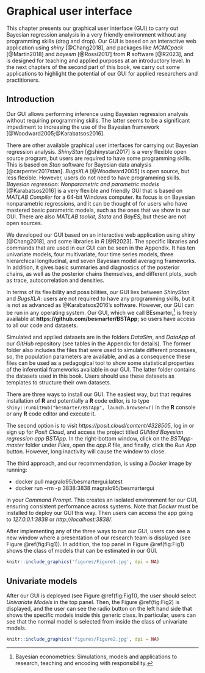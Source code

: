 # Graphical user interface {#Chap5}

This chapter presents our graphical user interface (GUI) to carry out Bayesian regression analysis in a very friendly environment without any programming skills (drag and drop). Our GUI is based on an interactive web application using *shiny* [@Chang2018], and packages like *MCMCpack* [@Martin2018] and *bayesm* [@Rossi2017] from **R** software [@R2023], and is designed for teaching and applied purposes at an introductory level. In the next chapters of the second part of this book, we carry out some applications to highlight the potential of our GUI for applied researchers and practitioners.

## Introduction {#secGUI1}

Our GUI allows performing inference using Bayesian regression analysis without requiring programming skills. The latter seems to be a significant impediment to increasing the use of the Bayesian framework [@Woodward2005;@Karabatsos2016].

There are other available graphical user interfaces for carrying out Bayesian regression analysis. *ShinyStan* [@shinystan2017] is a very flexible open source program, but users are required to have some programming skills. This is based on *Stan* software for Bayesian data analysis [@carpenter2017stan].  *BugsXLA* [@Woodward2005] is open source, but less flexible. However, users do not need to have programming skills. *Bayesian regression: Nonparametric and parametric models* [@Karabatsos2016] is a very flexible and friendly GUI that is based on *MATLAB Compiler* for a 64-bit Windows computer. Its focus is on Bayesian nonparametric regressions, and it can be thought of for users who have mastered basic parametric models, such as the ones that we show in our GUI. There are also *MATLAB toolkit*, *Stata* and *BayES*, but these are not open sources.

We developed our GUI based on an interactive web application using shiny [@Chang2018], and some libraries in *R* [@R2023]. The specific libraries and commands that are used in our GUI can be seen in the Appendix. It has ten univariate models, four multivariate, four time series models, three hierarchical longitudinal, and seven Bayesian model averaging frameworks. In addition, it gives basic summaries and diagnostics of the posterior chains, as well as the posterior chains themselves, and different plots, such as trace, autocorrelation and densities. 

In terms of its flexibility and possibilities, our GUI lies between *ShinyStan* and *BugsXLA*: users are not required to have any programming skills, but it is not as advanced as @Karabatsos2016's software. However, our GUI can be run in any operating system. Our GUI, which we call BEsmarter,^[Bayesian econometrics: Simulations, models and applications to research, teaching and encoding with responsibility.] is freely available at **https://github.com/besmarter/BSTApp**; so users have access to all our code and datasets. 

Simulated and applied datasets are in the folders *DataSim*, and *DataApp* of our *GitHub* repository (see tables in the Appendix for details). The former folder also includes the files that were used to simulate different processes, so, the population parameters are available, and as a consequence these files can be used as a pedagogical tool to show some statistical properties of the inferential frameworks available in our GUI. The latter folder contains the datasets used in this book. Users should use these datasets as templates to structure their own datasets. 

There are three ways to install our GUI. The easiest way, but that requires installation of **R** and potentially a **R** code editor, is to type `shiny::runGitHub("besmarter/BSTApp", launch.browser=T)` in the **R** console or any **R** code editor and execute it.

The second option is to visit *https://posit.cloud/content/4328505*, log in or sign up for *Posit Cloud*, and access the project titled *GUIded Bayesian regression app BSTApp*. In the right-bottom window, click on the *BSTApp-master* folder under *Files*, open the *app.R* file, and finally, click the *Run App* button. However, long inactivity will cause the window to close.

The third approach, and our recommendation, is using a *Docker* image by running:

- docker pull magralo95/besmartergui:latest
- docker run --rm -p 3838:3838 magralo95/besmartergui  

in your *Command Prompt*. This creates an isolated environment for our GUI, ensuring consistent performance across systems. Note that *Docker* must be installed to deploy our GUI this way. Then users can access the app going to *127.0.0.1:3838* or *http://localhost:3838/*.

After implementing any of the three ways to run our GUI, users can see a new window where a presentation of our research team is displayed (see Figure \@ref(fig:Fig1)). In addition, the top panel in Figure \@ref(fig:Fig1) shows the class of models that can be estimated in our GUI.

```r
knitr::include_graphics('figures/Figure1.jpg', dpi = NA)
```

## Univariate models {#secGUI2}
After our GUI is deployed (see Figure \@ref(fig:Fig1)), the user should select *Univariate Models* in the top panel. Then, the Figure \@ref(fig:Fig2) is displayed, and the user can see the radio button on the left hand side that shows the specific models inside this generic class. In particular, users can see that the normal model is selected from inside the class of univariate models.

```r
knitr::include_graphics('figures/Figure2.jpg', dpi = NA)
```

<!--
Then, the right hand side panel displays a widget to upload the input dataset, which should be a \textit{csv} file with headers in the first row. Users also should select the kind of separator used in the input file: comma, semicolon, or tab (use the folders \textbf{DataSim} and \textbf{DataApp} for the input file templates). Once users upload the dataset, they can see a data preview. Range sliders help to set the number of iterations of the Markov chain Monte Carlo algorithm, the amount of burn-in, and the thinning parameter can be selected as well (see next chapters of this second part of the book for technical details). After this, users should specify the equation. This can be done with the formula builder, where users can select the dependent variable, and the independent variables, and then click on the \textit{Build formula} tab. Users can see in the \textit{Main Equation} space the formula expressed in the format used by \textbf{R} software (see Main equation box in Figure \ref{fig62}, $y\sim x1+x2+x3$). Users can modify this if necessary, for instance, including higher order or interaction terms, other transformations are also allowed. This is done directly in the \textit{Main Equation} space taking into account that this extra terms should follow formula command structure.\footnote{See \textbf{https://www.rdocumentation.org/packages/stats/versions/3.6.2/topics/formula}} Note that the class of univariate models includes the intercept by default, except ordered probit, where the specification has to do this explicitly, that is, ordered probit models do not admit an intercept, for \textit{identification} issues (see details below).\footnote{An \textit{identification} issue means that multiple values for the model parameters give rise to the same value for the likelihood function.} Hence, users should write down specifically this fact ($y\sim x1+x2+x3-1$). Finally, users should define the hyperparameters of the prior; for instance, in the normal-inverse gamma model, these are the mean vector, covariance matrix, shape, and scale parameters (see Figure \ref{fig63}). However, users should take into account that our GUI has \textit{non-informative} hyperparameters by default in all our modelling frameworks, so the last part is not a requirement.

\begin{figure}
	\includegraphics[width=340pt, height=130pt]{Chapters/chapterGUI/figures/Figure3.png}
	%%\centerline{\epsfig{/Chapters/chapter1/figures/cat.eps,width=.8\textheight,height=.4\textwidth}}
	\caption[List of figure caption goes here]{Univariate models: Results.}\label{fig63}
\end{figure}

After this specification process, users should click the \textit{Go!} button to initiate the estimation. Our GUI displays the summary statistics and convergence diagnostics after this process is finished (see Figure \ref{fig63}). There are also widgets to download posterior chains (\textit{csv} file) and graphs (\textit{pdf} and \textit{eps} files). Note that the order of the coefficients in the results (summary, posterior chains, and graphs) is first for the location parameters, and then for the scale parameters.

Multinomial models (probit and logit) require a dataset file to have in the first column the dependent variable, then alternative specific regressors (for instance alternatives' prices), and finally, non-alternative regressors (for instance, income). The formula builder specifies the dependent variable, and independent variables that are alternative specific and non-alternative specific (see technical details in next chapter). Specification also requires defining the base category, number of alternatives (this is also required in ordered probit), number of alternative specific regressors, and number of non-alternative regressors (see Figure \ref{fig64}). Multinomial logit also allows defining a tuning parameter, the number of degrees of freedom in this case, for the Metropolis--Hastings algorithm (see technical details in next chapter). This is a feature in our GUI when the estimation of the models is based on the Metropolis--Hastings algorithm. The order of the coefficients in the results of these models is first the intercepts (cte$_l$ appearing in the summary display, $l$-th alternative), and then the non-alternative specific regressors (NAS$_{jl}$ appearing in the summary display, $l$-th alternative and $j$-th non-alternative regressor), and lastly, the coefficients for the alternative specific regressors (AS$_{j}$ appearing in the summary display, $j$-th alternative specific regressor). Note that the non-alternative specific regressors associated with the base category are equal to zero (they do not appear in the results). In addition, some coefficients of the main diagonal of the covariance matrix are constant due to identification issues in multinomial and multivariate probit models.

\begin{figure}
	\includegraphics[width=340pt, height=130pt]{Chapters/chapterGUI/figures/Figure4.png}
	%%\centerline{\epsfig{/Chapters/chapter1/figures/cat.eps,width=.8\textheight,height=.4\textwidth}}
	\caption[List of figure caption goes here]{Univariate models: Multinomial.}\label{fig64}
\end{figure}

In the case of the negative binomial model, users should set a dispersion parameter (see the negative binomial model in the next chapter). User should also set the censorship points and quantiles in the Tobit and quantile models, respectively.

Bayesian bootstrap only requires uploading a dataset, specifying the number of iterations of the MCMC, the resampling size, and the equation (see Figure \ref{fig65}).
The input file has the same structure as the file used in the univariate normal model.

\begin{figure}
	\includegraphics[width=340pt, height=130pt]{Chapters/chapterGUI/figures/Figure5.png}
	%%\centerline{\epsfig{/Chapters/chapter1/figures/cat.eps,width=.8\textheight,height=.4\textwidth}}
	\caption[List of figure caption goes here]{Univariate models: Bootstrap.}\label{fig65}
\end{figure}  
-->